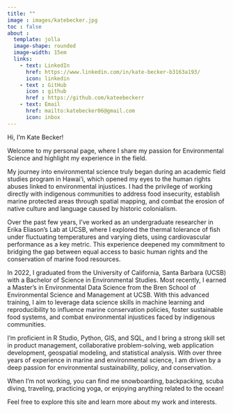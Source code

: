 ```yaml
---
title: ""
image : images/katebecker.jpg
toc : false
about :
  template: jolla
  image-shape: rounded
  image-width: 15em
  links: 
    - text: LinkedIn
      href: https://www.linkedin.com/in/kate-becker-b3163a193/
      icon: linkedin
    - text : GitHub
      icon : github
      href : https://github.com/kateebeckerr
    - text: Email
      href: mailto:katebecker06@gmail.com
      icon: inbox
---
```



Hi, I’m Kate Becker!

Welcome to my personal page, where I share my passion for Environmental Science and highlight my experience in the field.

My journey into environmental science truly began during an academic field studies program in Hawai’i, which opened my eyes to the human rights abuses linked to environmental injustices. I had the privilege of working directly with indigenous communities to address food insecurity, establish marine protected areas through spatial mapping, and combat the erosion of native culture and language caused by historic colonialism.

Over the past few years, I’ve worked as an undergraduate researcher in Erika Eliason’s Lab at UCSB, where I explored the thermal tolerance of fish under fluctuating temperatures and varying diets, using cardiovascular performance as a key metric. This experience deepened my commitment to bridging the gap between equal access to basic human rights and the conservation of marine food resources.

In 2022, I graduated from the University of California, Santa Barbara (UCSB) with a Bachelor of Science in Environmental Studies. Most recently, I earned a Master’s in Environmental Data Science from the Bren School of Environmental Science and Management at UCSB. With this advanced training, I aim to leverage data science skills in machine learning and reproducibility to influence marine conservation policies, foster sustainable food systems, and combat environmental injustices faced by indigenous communities.

I’m proficient in R Studio, Python, GIS, and SQL, and I bring a strong skill set in product management, collaborative problem-solving, web application development, geospatial modeling, and statistical analysis. With over three years of experience in marine and environmental science, I am driven by a deep passion for environmental sustainability, policy, and conservation.

When I’m not working, you can find me snowboarding, backpacking, scuba diving, traveling, practicing yoga, or enjoying anything related to the ocean!

Feel free to explore this site and learn more about my work and interests. 
